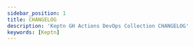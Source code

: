 ```yaml
---
sidebar_position: 1
title: CHANGELOG
description: 'Keptn GH Actions DevOps Collection CHANGELOG'
keywords: [Keptn]
---
```


<head>
  <script
    type="module"
    src="https://cdn.jsdelivr.net/gh/zerodevx/zero-md@2/dist/zero-md.min.js"
  ></script>
</head>
<body>
  <zero-md src="https://raw.githubusercontent.com/keptn/gh-automation/main/CHANGELOG.md"></zero-md>
</body>
